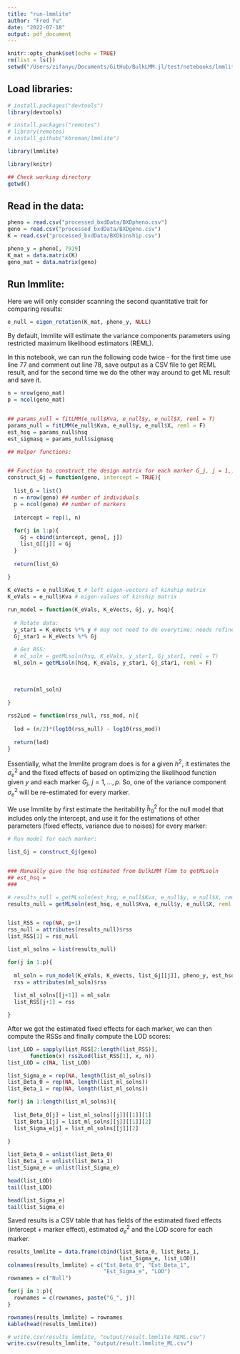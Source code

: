 ```yaml
---
title: "run-lmmlite"
author: "Fred Yu"
date: "2022-07-18"
output: pdf_document
---
```


```r
knitr::opts_chunk$set(echo = TRUE)
rm(list = ls())
setwd("/Users/zifanyu/Documents/GitHub/BulkLMM.jl/test/notebooks/lmmlite_R")
```


## Load libraries:

```r
# install.packages("devtools")
library(devtools)

# install.packages("remotes")
# library(remotes)
# install_github("kbroman/lmmlite")

library(lmmlite)

library(knitr)

```

```r
## Check working directory
getwd()

```

## Read in the data:

```r

pheno = read.csv("processed_bxdData/BXDpheno.csv")
geno = read.csv("processed_bxdData/BXDgeno.csv")
K = read.csv("processed_bxdData/BXDkinship.csv")

```

```r

pheno_y = pheno[, 7919]
K_mat = data.matrix(K)
geno_mat = data.matrix(geno)

```

## Run lmmlite:

Here we will only consider scanning the second quantitative trait for comparing results:

```r

e_null = eigen_rotation(K_mat, pheno_y, NULL)

```


By default, lmmlite will estimate the variance components parameters using restricted maximum likelihood estimators (REML).

In this notebook, we can run the following code twice - for the first time use line 77 and comment out line 78, save output as a CSV file to get REML result, and for the second time we do the other way around to get ML result and save it.

```r

n = nrow(geno_mat)
p = ncol(geno_mat)


## params_null = fitLMM(e_null$Kva, e_null$y, e_null$X, reml = T)
params_null = fitLMM(e_null$Kva, e_null$y, e_null$X, reml = F)
est_hsq = params_null$hsq
est_sigmasq = params_null$sigmasq

```

```r

## Helper functions:


## Function to construct the design matrix for each marker G_j, j = 1,..., p.
construct_Gj = function(geno, intercept = TRUE){
  
  list_G = list()
  n = nrow(geno) ## number of individuals
  p = ncol(geno) ## number of markers
  
  intercept = rep(1, n)
  
  for(j in 1:p){
    Gj = cbind(intercept, geno[, j])
    list_G[[j]] = Gj
  }
  
  return(list_G)
  
}

K_eVects = e_null$Kve_t # left eigen-vectors of kinship matrix
K_eVals = e_null$Kva # eigen-values of kinship matrix 

run_model = function(K_eVals, K_eVects, Gj, y, hsq){
  
  # Rotate data:
  y_star1 = K_eVects %*% y # may not need to do everytime; needs refinement
  Gj_star1 = K_eVects %*% Gj
  
  # Get RSS:
  # ml_soln = getMLsoln(hsq, K_eVals, y_star1, Gj_star1, reml = T)
  ml_soln = getMLsoln(hsq, K_eVals, y_star1, Gj_star1, reml = F)
  
  
  
  return(ml_soln)
  
}

rss2Lod = function(rss_null, rss_mod, n){
  
  lod = (n/2)*(log10(rss_null) - log10(rss_mod))
  
  return(lod)
}

```


Essentially, what the lmmlite program does is for a given $h^2$, it estimates the $\sigma_e^2$ and the fixed effects of based on optimizing the likelihood function given $y$ and each marker $G_j$, $j = 1,..., p$. So, one of the variance component $\sigma_e^2$ will be re-estimated for every marker.

We use lmmlite by first estimate the heritability $\hat h^2_0$ for the null model that includes only the intercept, and use it for the estimations of other parameters (fixed effects, variance due to noises) for every marker:

```r
# Run model for each marker:

list_Gj = construct_Gj(geno)


### Manually give the hsq estimated from BulkLMM flmm to getMLsoln
## est_hsq = 
###

# results_null = getMLsoln(est_hsq, e_null$Kva, e_null$y, e_null$X, reml = T)
results_null = getMLsoln(est_hsq, e_null$Kva, e_null$y, e_null$X, reml = F)


list_RSS = rep(NA, p+1)
rss_null = attributes(results_null)$rss
list_RSS[1] = rss_null

list_ml_solns = list(results_null)

for(j in 1:p){
  
  ml_soln = run_model(K_eVals, K_eVects, list_Gj[[j]], pheno_y, est_hsq)
  rss = attributes(ml_soln)$rss
  
  list_ml_solns[[j+1]] = ml_soln
  list_RSS[j+1] = rss

}

```

After we got the estimated fixed effects for each marker, we can then compute the RSSs and finally compute the LOD scores:

```r

list_LOD = sapply(list_RSS[2:length(list_RSS)], 
       function(x) rss2Lod(list_RSS[1], x, n))
list_LOD = c(NA, list_LOD)

list_Sigma_e = rep(NA, length(list_ml_solns))
list_Beta_0 = rep(NA, length(list_ml_solns))
list_Beta_1 = rep(NA, length(list_ml_solns))

for(j in 1:length(list_ml_solns)){
  
  list_Beta_0[j] = list_ml_solns[[j]][[1]][1]
  list_Beta_1[j] = list_ml_solns[[j]][[1]][2] 
  list_Sigma_e[j] = list_ml_solns[[j]][2]
  
}

list_Beta_0 = unlist(list_Beta_0)
list_Beta_1 = unlist(list_Beta_1)
list_Sigma_e = unlist(list_Sigma_e)

head(list_LOD)
tail(list_LOD)

head(list_Sigma_e)
tail(list_Sigma_e)


```

Saved results is a CSV table that has fields of the estimated fixed effects (intercept + marker effect), estimated $\sigma^2_e$ and the LOD score for each marker.

```r

results_lmmlite = data.frame(cbind(list_Beta_0, list_Beta_1, 
                                   list_Sigma_e, list_LOD))
colnames(results_lmmlite) = c("Est_Beta_0", "Est_Beta_1", 
                              "Est_Sigma_e", "LOD")
rownames = c("Null")

for(j in 1:p){
  rownames = c(rownames, paste("G_", j))
}

rownames(results_lmmlite) = rownames
kable(head(results_lmmlite))

# write.csv(results_lmmlite, "output/result.lmmlite_REML.csv")
write.csv(results_lmmlite, "output/result.lmmlite_ML.csv")

```

